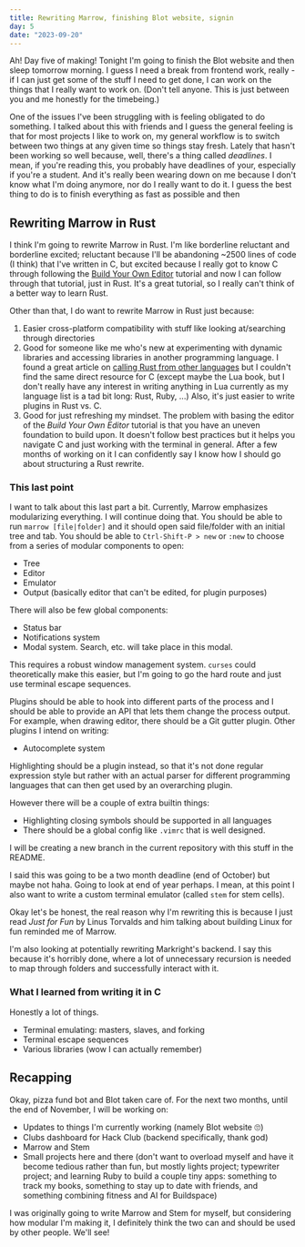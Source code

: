 ```yaml
---
title: Rewriting Marrow, finishing Blot website, signin
day: 5
date: "2023-09-20"
---
```


Ah! Day five of making! Tonight I'm going to finish the Blot website and then sleep tomorrow morning. I guess I need a break from frontend work, really - if I can just get some of the stuff I need to get done, I can work on the things that I really want to work on. (Don't tell anyone. This is just between you and me honestly for the timebeing.)

One of the issues I've been struggling with is feeling obligated to do something. I talked about this with friends and I guess the general feeling is that for most projects I like to work on, my general workflow is to switch between two things at any given time so things stay fresh. Lately that hasn't been working so well because, well, there's a thing called *deadlines*. I mean, if you're reading this, you probably have deadlines of your, especially if you're a student. And it's really been wearing down on me because I don't know what I'm doing anymore, nor do I really want to do it. I guess the best thing to do is to finish everything as fast as possible and then  

## Rewriting Marrow in Rust

I think I'm going to rewrite Marrow in Rust. I'm like borderline reluctant and borderline excited; reluctant because I'll be abandoning ~2500 lines of code (I think) that I've written in C, but excited because I really got to know C through following the [Build Your Own Editor]() tutorial and now I can follow through that tutorial, just in Rust. It's a great tutorial, so I really can't think of a better way to learn Rust.

Other than that, I do want to rewrite Marrow in Rust just because:

1. Easier cross-platform compatibility with stuff like looking at/searching through directories
2. Good for someone like me who's new at experimenting with dynamic libraries and accessing libraries in another programming language. I found a great article on [calling Rust from other languages](https://siciarz.net/24-days-of-rust-calling-rust-from-other-languages/) but I couldn't find the same direct resource for C (except maybe the Lua book, but I don't really have any interest in writing anything in Lua currently as my language list is a tad bit long: Rust, Ruby, ...) Also, it's just easier to write plugins in Rust vs. C.
3. Good for just refreshing my mindset. The problem with basing the editor of the *Build Your Own Editor* tutorial is that you have an uneven foundation to build upon. It doesn't follow best practices but it helps you navigate C and just working with the terminal in general. After a few months of working on it I can confidently say I know how I should go about structuring a Rust rewrite.

### This last point

I want to talk about this last part a bit. Currently, Marrow emphasizes modularizing everything. I will continue doing that. You should be able to run `marrow [file|folder]` and it should open said file/folder with an initial tree and tab. You should be able to `Ctrl-Shift-P > new` or `:new` to choose from a series of modular components to open:

* Tree
* Editor
* Emulator
* Output (basically editor that can't be edited, for plugin purposes)

There will also be few global components:

* Status bar
* Notifications system
* Modal system. Search, etc. will take place in this modal.

This requires a robust window management system. `curses` could theoretically make this easier, but I'm going to go the hard route and just use terminal escape sequences.

Plugins should be able to hook into different parts of the 
process and I should be able to provide an API that lets them change the process output. For example, when drawing editor, there should be a Git gutter plugin. Other plugins I intend on writing:

* Autocomplete system

Highlighting should be a plugin instead, so that it's not done regular expression style but rather with an actual parser for different programming languages that can then get used by an overarching plugin.

However there will be a couple of extra builtin things:

* Highlighting closing symbols should be supported in all languages
* There should be a global config like `.vimrc` that is well designed.

I will be creating a new branch in the current repository with this stuff in the README.

I said this was going to be a two month deadline (end of October)  but maybe not haha. Going to look at end of year perhaps. I mean, at this point I also want to write a custom terminal emulator (called `stem` for stem cells). 

Okay let's be honest, the real reason why I'm rewriting this is because I just read *Just for Fun* by Linus Torvalds and him talking about building Linux for fun reminded me of Marrow.

I'm also looking at potentially rewriting Markright's backend. I say this because it's horribly done, where a lot of unnecessary recursion is needed to map through folders and successfully interact with it.

### What I learned from writing it in C

Honestly a lot of things.

* Terminal emulating: masters, slaves, and forking
* Terminal escape sequences
* Various libraries (wow I can actually remember)

## Recapping

Okay, pizza fund bot and Blot taken care of. For the next two months, until the end of November, I will be working on:

* Updates to things I'm currently working (namely Blot website 🙄)
* Clubs dashboard for Hack Club (backend specifically, thank god)
* Marrow and Stem 
* Small projects here and there (don't want to overload myself and have it become tedious rather than fun, but mostly lights project; typewriter project; and learning Ruby to build a couple tiny apps: something to track my books, something to stay up to date with friends, and something combining fitness and AI for Buildspace)

I was originally going to write Marrow and Stem for myself, but considering how modular I'm making it, I definitely think the two can and should be used by other people. We'll see! 
